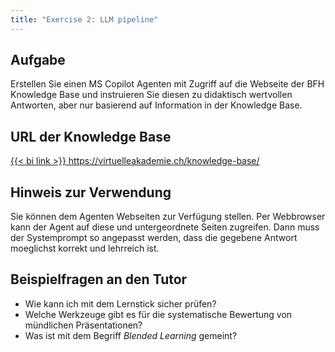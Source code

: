 ```yaml
---
title: "Exercise 2: LLM pipeline"
---
```


## Aufgabe

Erstellen Sie einen MS Copilot Agenten mit Zugriff auf die Webseite der BFH Knowledge Base und instruieren Sie diesen zu didaktisch wertvollen Antworten, aber nur basierend auf Information in der Knowledge Base.

::: {.callout-note collapse="false"}
## URL der Knowledge Base

[{{< bi link >}} https://virtuelleakademie.ch/knowledge-base/](https://virtuelleakademie.ch/knowledge-base/)

:::

::: {.pro-tip collapse="false"}
## Hinweis zur Verwendung

Sie können dem Agenten Webseiten zur Verfügung stellen. Per Webbrowser kann der Agent auf diese und untergeordnete Seiten zugreifen. Dann muss der Systemprompt so angepasst werden, dass die gegebene Antwort moeglichst korrekt und lehrreich ist.

:::

## Beispielfragen an den Tutor

- Wie kann ich mit dem Lernstick sicher prüfen?
- Welche Werkzeuge gibt es für die systematische Bewertung von mündlichen Präsentationen?
- Was ist mit dem Begriff _Blended Learning_ gemeint?
